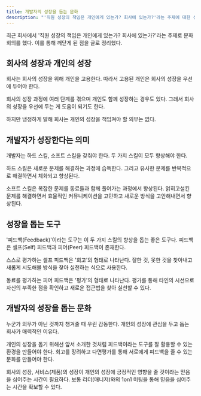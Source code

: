 ```yaml
---
title: 개발자의 성장을 돕는 문화
description: "'직원 성장의 책임은 개인에게 있는가? 회사에 있는가?'라는 주제에 대한 생각들"
---
```


최근 회사에서 '직원 성장의 책임은 개인에게 있는가? 회사에 있는가?'라는 주제로 문화 회의를 했다. 이를 통해 깨닫게 된 점을 글로 정리했다.

## 회사의 성장과 개인의 성장

회사는 회사의 성장을 위해 개인을 고용한다. 따라서 고용된 개인은 회사의 성장을 우선에 두어야 한다.

회사의 성장 과정에 여러 단계를 겪으며 개인도 함께 성장하는 경우도 있다. 그래서 회사의 성장을 우선에 두는 게 도움이 되기도 한다.

하지만 냉정하게 말해 회사는 개인의 성장을 책임져야 할 의무는 없다.

## 개발자가 성장한다는 의미

개발자는 하드 스킬, 소프트 스킬을 갖춰야 한다. 두 가지 스킬이 모두 향상해야 한다.

하드 스킬은 새로운 문제를 해결하는 과정에 습득한다. 그리고 유사한 문제를 반복적으로 해결하면서 체화되고 향상된다.

소프트 스킬은 복잡한 문제를 동료들과 함께 풀어가는 과정에서 향상된다. 얽히고설킨 문제를 해결하면서 효율적인 커뮤니케이션을 고민하고 새로운 방식을 고안해내면서 향상된다.

## 성장을 돕는 도구

'피드백(Feedback)'이라는 도구는 이 두 가지 스킬의 향상을 돕는 좋은 도구다. 피드백은 셀프(Self) 피드백과 피어(Peer) 피드백이 존재한다.

스스로 평가하는 셀프 피드백은 '회고'의 형태로 나타난다. 잘한 것, 못한 것을 찾아내고 새롭게 시도해볼 방식을 찾아 실천하는 식으로 사용한다.

동료를 평가하는 피어 피드백은 '평가'의 형태로 나타난다. 평가를 통해 타인의 시선으로 자신의 부족한 점을 확인하고 새로운 접근법을 찾아 실천할 수 있다.

## 개발자의 성장을 돕는 문화

누군가 의무가 아닌 것까지 챙겨줄 때 우린 감동한다. 개인의 성장에 관심을 두고 돕는 회사가 매력적인 이유다.

개인의 성장을 돕기 위해선 앞서 소개한 것처럼 피드백이라는 도구를 잘 활용할 수 있는 환경을 만들어야 한다. 회고를 장려하고 다면평가를 통해 서로에게 피드백을 줄 수 있는 문화를 만들어야 한다.

회사의 성장, 서비스(제품)의 성장이 개인의 성장에 긍정적인 영향을 줄 것이라는 믿음을 심어주는 시간이 필요하다. 보통 리더(매니저)와의 1on1 미팅을 통해 믿음을 심어주는 시간을 확보할 수 있다.
